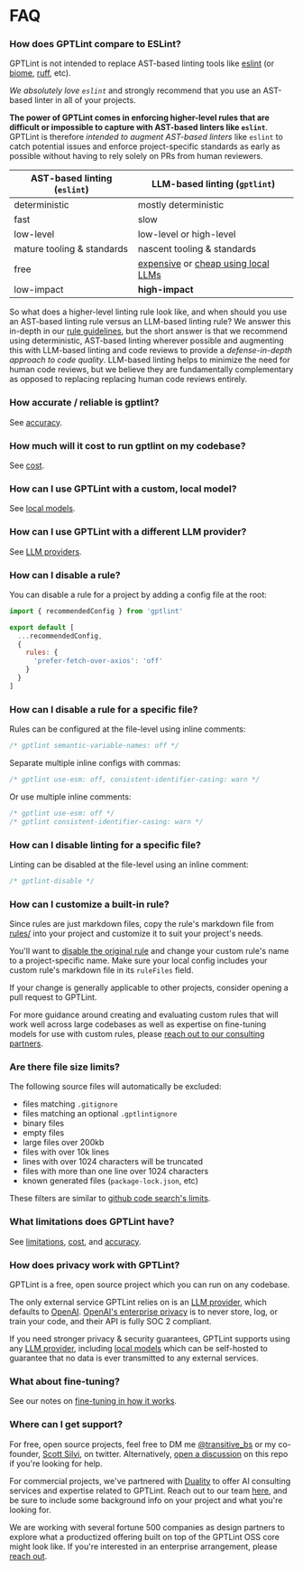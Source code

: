 # FAQ

### How does GPTLint compare to ESLint?

GPTLint is not intended to replace AST-based linting tools like [eslint](https://eslint.org) (or [biome](https://biomejs.dev/linter/), [ruff](https://docs.astral.sh/ruff/), etc).

_We absolutely love `eslint`_ and strongly recommend that you use an AST-based linter in all of your projects.

**The power of GPTLint comes in enforcing higher-level rules that are difficult or impossible to capture with AST-based linters like `eslint`**. GPTLint is therefore _intended to augment AST-based linters_ like `eslint` to catch potential issues and enforce project-specific standards as early as possible without having to rely solely on PRs from human reviewers.

| AST-based linting (`eslint`) | LLM-based linting (`gptlint`)                                                          |
| ---------------------------- | -------------------------------------------------------------------------------------- |
| deterministic                | mostly deterministic                                                                   |
| fast                         | slow                                                                                   |
| low-level                    | low-level or high-level                                                                |
| mature tooling & standards   | nascent tooling & standards                                                            |
| free                         | [expensive](./cost.md) or [cheap using local LLMs](./guide/llm-providers#local-models) |
| low-impact                   | **high-impact**                                                                        |

So what does a higher-level linting rule look like, and when should you use an AST-based linting rule versus an LLM-based linting rule? We answer this in-depth in our [rule guidelines](../extend/rule-guidelines.mdx), but the short answer is that we recommend using deterministic, AST-based linting wherever possible and augmenting this with LLM-based linting and code reviews to provide a _defense-in-depth approach to code quality_. LLM-based linting helps to minimize the need for human code reviews, but we believe they are fundamentally complementary as opposed to replacing replacing human code reviews entirely.

### How accurate / reliable is gptlint?

See [accuracy](./accuracy).

### How much will it cost to run gptlint on my codebase?

See [cost](./cost).

### How can I use GPTLint with a custom, local model?

See [local models](/guide/llm-providers#local-models).

### How can I use GPTLint with a different LLM provider?

See [LLM providers](/guide/llm-providers).

### How can I disable a rule?

You can disable a rule for a project by adding a config file at the root:

```js filename="gptlint.config.js"
import { recommendedConfig } from 'gptlint'

export default [
  ...recommendedConfig,
  {
    rules: {
      'prefer-fetch-over-axios': 'off'
    }
  }
]
```

### How can I disable a rule for a specific file?

Rules can be configured at the file-level using inline comments:

```ts
/* gptlint semantic-variable-names: off */
```

Separate multiple inline configs with commas:

```ts
/* gptlint use-esm: off, consistent-identifier-casing: warn */
```

Or use multiple inline comments:

```ts
/* gptlint use-esm: off */
/* gptlint consistent-identifier-casing: warn */
```

### How can I disable linting for a specific file?

Linting can be disabled at the file-level using an inline comment:

```ts
/* gptlint-disable */
```

### How can I customize a built-in rule?

Since rules are just markdown files, copy the rule's markdown file from [rules/](https://github.com/gptlint/gptlint/tree/main/rules) into your project and customize it to suit your project's needs.

You'll want to [disable the original rule](#how-can-i-disable-a-rule) and change your custom rule's name to a project-specific name. Make sure your local config includes your custom rule's markdown file in its `ruleFiles` field.

If your change is generally applicable to other projects, consider opening a pull request to GPTLint.

For more guidance around creating and evaluating custom rules that will work well across large codebases as well as expertise on fine-tuning models for use with custom rules, please [reach out to our consulting partners](mailto:gptlint@teamduality.dev).

### Are there file size limits?

The following source files will automatically be excluded:

- files matching `.gitignore`
- files matching an optional `.gptlintignore`
- binary files
- empty files
- large files over 200kb
- files with over 10k lines
- lines with over 1024 characters will be truncated
- files with more than one line over 1024 characters
- known generated files (`package-lock.json`, etc)

These filters are similar to [github code search's limits](https://docs.github.com/en/search-github/github-code-search/about-github-code-search#limitations).

### What limitations does GPTLint have?

See [limitations](./limitations.md), [cost](./cost), and [accuracy](./accuracy).

### How does privacy work with GPTLint?

GPTLint is a free, open source project which you can run on any codebase.

The only external service GPTLint relies on is an [LLM provider](/guide/llm-providers), which defaults to [OpenAI](https://openai.com/enterprise-privacy). [OpenAI's enterprise privacy](https://openai.com/enterprise-privacy) is to never store, log, or train your code, and their API is fully SOC 2 compliant.

If you need stronger privacy & security guarantees, GPTLint supports using any [LLM provider](/guide/llm-providers), including [local models](/guide/llm-providers#local-models) which can be self-hosted to guarantee that no data is ever transmitted to any external services.

### What about fine-tuning?

See our notes on [fine-tuning in how it works](./how-it-works#fine-tuning).

### Where can I get support?

For free, open source projects, feel free to DM me [@transitive_bs](https://twitter.com/transitive_bs) or my co-founder, [Scott Silvi](https://twitter.com/scottsilvi), on twitter. Alternatively, [open a discussion](https://github.com/gptlint/gptlint/discussions) on this repo if you're looking for help.

For commercial projects, we've partnered with [Duality](https://teamduality.dev) to offer AI consulting services and expertise related to GPTLint. Reach out to our team [here](mailto:gptlint@teamduality.dev), and be sure to include some background info on your project and what you're looking for.

We are working with several fortune 500 companies as design partners to explore what a productized offering built on top of the GPTLint OSS core might look like. If you're interested in an enterprise arrangement, please [reach out](mailto:gptlint@teamduality.dev).
